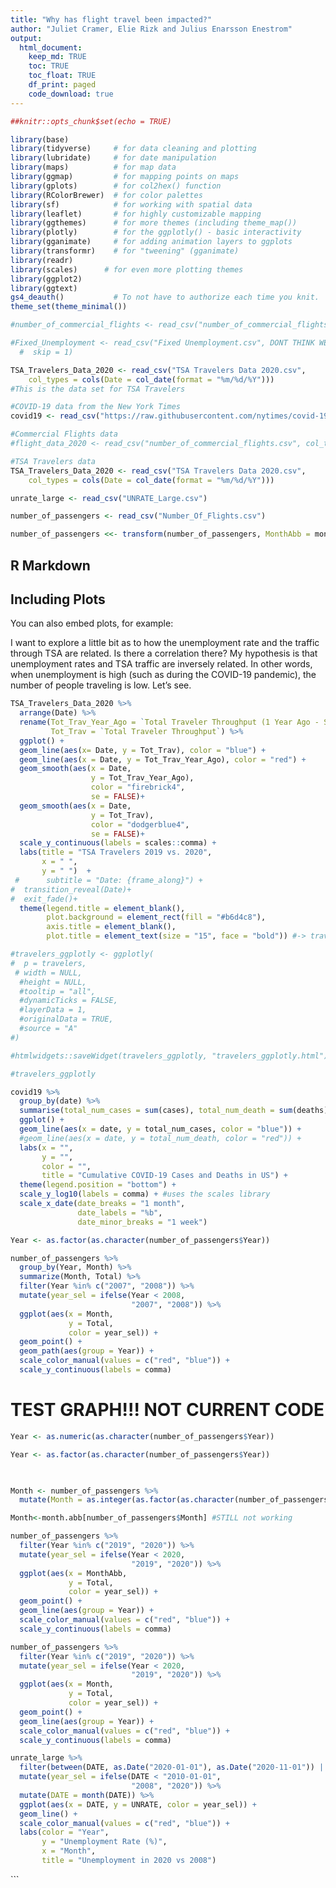 ```yaml
---
title: "Why has flight travel been impacted?"
author: "Juliet Cramer, Elie Rizk and Julius Enarsson Enestrom"
output: 
  html_document:
    keep_md: TRUE
    toc: TRUE
    toc_float: TRUE
    df_print: paged
    code_download: true
---
```


```r
##knitr::opts_chunk$set(echo = TRUE)
```

```r
library(base)
library(tidyverse)     # for data cleaning and plotting
library(lubridate)     # for date manipulation
library(maps)          # for map data
library(ggmap)         # for mapping points on maps
library(gplots)        # for col2hex() function
library(RColorBrewer)  # for color palettes
library(sf)            # for working with spatial data
library(leaflet)       # for highly customizable mapping
library(ggthemes)      # for more themes (including theme_map())
library(plotly)        # for the ggplotly() - basic interactivity
library(gganimate)     # for adding animation layers to ggplots
library(transformr)    # for "tweening" (gganimate)
library(readr)
library(scales)      # for even more plotting themes
library(ggplot2)
library(ggtext)    
gs4_deauth()           # To not have to authorize each time you knit.
theme_set(theme_minimal())
```


```r
#number_of_commercial_flights <- read_csv("number_of_commercial_flights.csv", col_types = cols(DateTime = col_character())) #This is the flight data set

#Fixed_Unemployment <- read_csv("Fixed Unemployment.csv", DONT THINK WE NEED THIS FILE, CAN USE UNRATE_Large instead
  #  skip = 1)

TSA_Travelers_Data_2020 <- read_csv("TSA Travelers Data 2020.csv", 
    col_types = cols(Date = col_date(format = "%m/%d/%Y")))
#This is the data set for TSA Travelers 

#COVID-19 data from the New York Times
covid19 <- read_csv("https://raw.githubusercontent.com/nytimes/covid-19-data/master/us-states.csv")

#Commercial Flights data
#flight_data_2020 <- read_csv("number_of_commercial_flights.csv", col_types = cols(DateTime = col_character()))

#TSA Travelers data
TSA_Travelers_Data_2020 <- read_csv("TSA Travelers Data 2020.csv", 
    col_types = cols(Date = col_date(format = "%m/%d/%Y")))

unrate_large <- read_csv("UNRATE_Large.csv")

number_of_passengers <- read_csv("Number_Of_Flights.csv")

number_of_passengers <<- transform(number_of_passengers, MonthAbb = month.abb[Month])
```

## R Markdown


## Including Plots

You can also embed plots, for example:

I want to explore a little bit as to how the unemployment rate and the traffic through TSA are related. Is there a correlation there? My hypothesis is that unemployment rates and TSA traffic are inversely related. In other words, when unemployment is high (such as during the COVID-19 pandemic), the number of people traveling is low. Let's see. 



```r
TSA_Travelers_Data_2020 %>% 
  arrange(Date) %>% 
  rename(Tot_Trav_Year_Ago = `Total Traveler Throughput (1 Year Ago - Same Weekday)`, 
         Tot_Trav = `Total Traveler Throughput`) %>% 
  ggplot() +
  geom_line(aes(x= Date, y = Tot_Trav), color = "blue") +
  geom_line(aes(x = Date, y = Tot_Trav_Year_Ago), color = "red") +
  geom_smooth(aes(x = Date, 
                  y = Tot_Trav_Year_Ago),
                  color = "firebrick4",
                  se = FALSE)+
  geom_smooth(aes(x = Date, 
                  y = Tot_Trav),
                  color = "dodgerblue4",
                  se = FALSE)+
  scale_y_continuous(labels = scales::comma) +
  labs(title = "TSA Travelers 2019 vs. 2020", 
       x = " ", 
       y = " ")  +
 #      subtitle = "Date: {frame_along}") +
#  transition_reveal(Date)+
#  exit_fade()+
  theme(legend.title = element_blank(),
        plot.background = element_rect(fill = "#b6d4c8"),
        axis.title = element_blank(),
        plot.title = element_text(size = "15", face = "bold")) #-> travelers

#travelers_ggplotly <- ggplotly(
#  p = travelers,
 # width = NULL,
  #height = NULL,
  #tooltip = "all",
  #dynamicTicks = FALSE,
  #layerData = 1,
  #originalData = TRUE,
  #source = "A"
#)

#htmlwidgets::saveWidget(travelers_ggplotly, "travelers_ggplotly.html")

#travelers_ggplotly
```

```r
covid19 %>% 
  group_by(date) %>% 
  summarise(total_num_cases = sum(cases), total_num_death = sum(deaths)) %>% 
  ggplot() +
  geom_line(aes(x = date, y = total_num_cases, color = "blue")) +
  #geom_line(aes(x = date, y = total_num_death, color = "red")) + 
  labs(x = "",
       y = "",
       color = "",
       title = "Cumulative COVID-19 Cases and Deaths in US") + 
  theme(legend.position = "bottom") +
  scale_y_log10(labels = comma) + #uses the scales library
  scale_x_date(date_breaks = "1 month",
               date_labels = "%b",
               date_minor_breaks = "1 week")
```

```r
Year <- as.factor(as.character(number_of_passengers$Year))

number_of_passengers %>%
  group_by(Year, Month) %>% 
  summarize(Month, Total) %>% 
  filter(Year %in% c("2007", "2008")) %>% 
  mutate(year_sel = ifelse(Year < 2008, 
                           "2007", "2008")) %>% 
  ggplot(aes(x = Month, 
             y = Total,
             color = year_sel)) +
  geom_point() + 
  geom_path(aes(group = Year)) +
  scale_color_manual(values = c("red", "blue")) +
  scale_y_continuous(labels = comma) 
```

# TEST GRAPH!!! NOT CURRENT CODE
```r
Year <- as.numeric(as.character(number_of_passengers$Year))

Year <- as.factor(as.character(number_of_passengers$Year))


 
Month <- number_of_passengers %>% 
  mutate(Month = as.integer(as.factor(as.character(number_of_passengers$Month))))

Month<-month.abb[number_of_passengers$Month] #STILL not working

number_of_passengers %>%
  filter(Year %in% c("2019", "2020")) %>% 
  mutate(year_sel = ifelse(Year < 2020, 
                           "2019", "2020")) %>% 
  ggplot(aes(x = MonthAbb, 
             y = Total,
             color = year_sel)) +
  geom_point() + 
  geom_line(aes(group = Year)) +
  scale_color_manual(values = c("red", "blue")) +
  scale_y_continuous(labels = comma) 
```

```r

number_of_passengers %>%
  filter(Year %in% c("2019", "2020")) %>% 
  mutate(year_sel = ifelse(Year < 2020, 
                           "2019", "2020")) %>% 
  ggplot(aes(x = Month, 
             y = Total,
             color = year_sel)) +
  geom_point() + 
  geom_line(aes(group = Year)) +
  scale_color_manual(values = c("red", "blue")) +
  scale_y_continuous(labels = comma) 
```




```r
unrate_large %>% 
  filter(between(DATE, as.Date("2020-01-01"), as.Date("2020-11-01")) | between(DATE, as.Date("2008-01-01"), as.Date("2008-12-31"))) %>%
  mutate(year_sel = ifelse(DATE < "2010-01-01", 
                           "2008", "2020")) %>% 
  mutate(DATE = month(DATE)) %>% 
  ggplot(aes(x = DATE, y = UNRATE, color = year_sel)) + 
  geom_line() +
  scale_color_manual(values = c("red", "blue")) +
  labs(color = "Year", 
       y = "Unemployment Rate (%)",
       x = "Month",
       title = "Unemployment in 2020 vs 2008")
```
```



